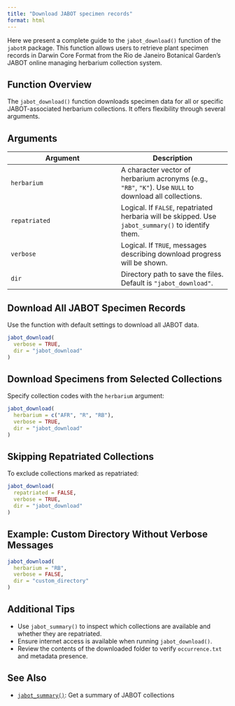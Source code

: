 ```yaml
---
title: "Download JABOT specimen records"
format: html
---
```


Here we present a complete guide to the `jabot_download()` function of the `jabotR` package. This function allows users to retrieve plant specimen records in Darwin Core Format from the Rio de Janeiro Botanical Garden's JABOT online managing herbarium collection system.

## Function Overview

The `jabot_download()` function downloads specimen data for all or specific JABOT-associated herbarium collections. It offers flexibility through several arguments.

## Arguments

| Argument    | Description |
|-------------|-------------|
| `herbarium` | A character vector of herbarium acronyms (e.g., `"RB"`, `"K"`). Use `NULL` to download all collections. |
| `repatriated` | Logical. If `FALSE`, repatriated herbaria will be skipped. Use `jabot_summary()` to identify them. |
| `verbose`   | Logical. If `TRUE`, messages describing download progress will be shown. |
| `dir`       | Directory path to save the files. Default is `"jabot_download"`. |

## Download All JABOT Specimen Records

Use the function with default settings to download all JABOT data.

```r
jabot_download(
  verbose = TRUE, 
  dir = "jabot_download"
)
```

## Download Specimens from Selected Collections

Specify collection codes with the `herbarium` argument:

```r
jabot_download(
  herbarium = c("AFR", "R", "RB"),
  verbose = TRUE,
  dir = "jabot_download"
)
```

## Skipping Repatriated Collections

To exclude collections marked as repatriated:

```r
jabot_download(
  repatriated = FALSE,
  verbose = TRUE,
  dir = "jabot_download"
)
```

## Example: Custom Directory Without Verbose Messages

```r
jabot_download(
  herbarium = "RB",
  verbose = FALSE,
  dir = "custom_directory"
)
```

## Additional Tips

- Use `jabot_summary()` to inspect which collections are available and whether they are repatriated.
- Ensure internet access is available when running `jabot_download()`.
- Review the contents of the downloaded folder to verify `occurrence.txt` and metadata presence.

## See Also

- [`jabot_summary()`](/articles/summarize_jabot_collections.qmd): Get a summary of JABOT collections

